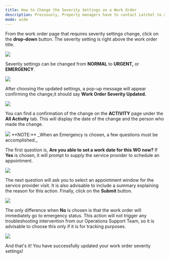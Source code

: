 ---
title: How to Change the Severity Settings on a Work Order
description: Previously, Property managers have to contact Latchel to adjust the severity settings of a work order, but with the latest improvement, Property managers are now empowered to do it at their own convenience.
mode: wide
---

From the work order page that requires severity settings change, click on the **drop-down** button. The severity setting is right above the work order title.

<Frame>
  <img src="/images/rtaImage-291.jpg"/>
</Frame>

Severity settings can be changed from **NORMAL** to **URGENT,** or **EMERGENCY**.

<Frame>
  <img src="/images/rtaImage-292.jpg"/>
</Frame>


After choosing the updated settings, a pop-up message will appear confirming the change,it should say **Work Order Severity Updated.**


<Frame>
  <img src="/images/rtaImage-293.jpg"/>
</Frame>


You can find a confirmation of the change on the **ACTIVITY** page under the **All Activity** tab. This will display the date of the change and the person who made the change.


<Frame>
  <img src="/images/rtaImage-294.jpg"/>
</Frame>


<Info>
  **NOTE:** _When an Emergency is chosen, a few questions must be accomplished._
</Info>

The first question is, **Are you able to set a work date for this WO now?** If **Yes** is chosen, it will prompt to supply the service provider to schedule an appointment.

<Frame>
  <img src="/images/rtaImage-295.jpg"/>
</Frame>



The next question will ask you to select an appointment window for the service provider visit. It is also advisable to include a summary explaining the reason for this action. Finally, click on the **Submit** button.


<Frame>
  <img src="/images/rtaImage-296.jpg"/>
</Frame>


The only difference when **No** is chosen is that the work order will immediately go to emergency status. This action will not trigger any troubleshooting intervention from our Operations Support Team, so it is advisable to choose this only if it is for tracking purposes.

<Frame>
  <img src="/images/rtaImage-297.jpg"/>
</Frame>


And that's it! You have successfully updated your work order severity settings!

